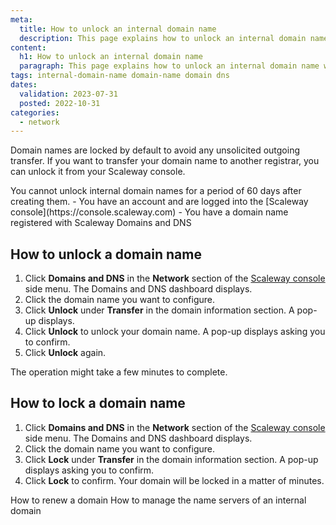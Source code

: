 ```yaml
---
meta:
  title: How to unlock an internal domain name
  description: This page explains how to unlock an internal domain name with Scaleway Domains and DNS.
content:
  h1: How to unlock an internal domain name
  paragraph: This page explains how to unlock an internal domain name with Scaleway Domains and DNS.
tags: internal-domain-name domain-name domain dns
dates:
  validation: 2023-07-31
  posted: 2022-10-31
categories:
  - network
---
```


Domain names are locked by default to avoid any unsolicited outgoing transfer. If you want to transfer your domain name to another registrar, you can unlock it from your Scaleway console. 

<Message type="important">
  You cannot unlock internal domain names for a period of 60 days after creating them.
</Message>

<Macro id="iam-requirements" />

<Message type="requirement">
  - You have an account and are logged into the [Scaleway console](https://console.scaleway.com)
  - You have a domain name registered with Scaleway Domains and DNS
</Message>

## How to unlock a domain name

1. Click **Domains and DNS** in the **Network** section of the [Scaleway console](https://console.scaleway.com) side menu. The Domains and DNS dashboard displays.
2. Click the domain name you want to configure.
3. Click **Unlock** under **Transfer** in the domain information section. A pop-up displays.
    <Lightbox src="scaleway-domain-unlock.webp" alt="" />
4. Click **Unlock** to unlock your domain name. A pop-up displays asking you to confirm.
5. Click **Unlock** again.

The operation might take a few minutes to complete.


## How to lock a domain name

1. Click **Domains and DNS** in the **Network** section of the [Scaleway console](https://console.scaleway.com) side menu. The Domains and DNS dashboard displays.
2. Click the domain name you want to configure.
3. Click **Lock** under **Transfer** in the domain information section. A pop-up displays asking you to confirm.
4. Click **Lock** to confirm. Your domain will be locked in a matter of minutes.

<Navigation title="See Also">
  <PreviousButton to="/network/domains-and-dns/how-to/renew-domain/">How to renew a domain</PreviousButton>
  <NextButton to="/network/domains-and-dns/how-to/manage-nameservers-internal-domain/">How to manage the name servers of an internal domain</NextButton>
</Navigation>